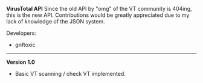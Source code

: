 '''VirusTotal API'''
Since the old API by "omg" of the VT community is 404ing, this is the new API.
Contributions would be greatly appreciated due to my lack of knowledge of the JSON system.

Developers:
* gnftoxic
----
'''Version 1.0'''
* Basic VT scanning / check VT implemented.